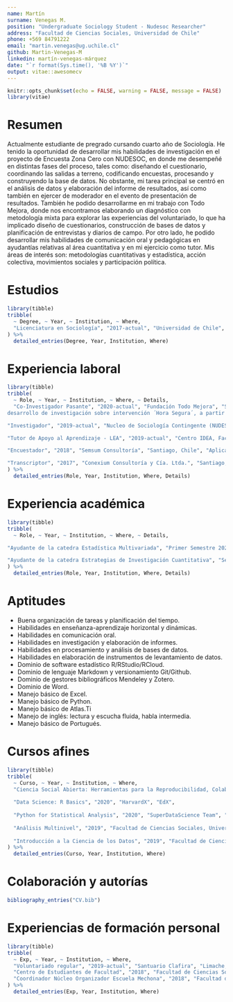 ```yaml
---
name: Martín
surname: Venegas M.
position: "Undergraduate Sociology Student - Nudesoc Researcher"
address: "Facultad de Ciencias Sociales, Universidad de Chile"
phone: +569 84791222
email: "martin.venegas@ug.uchile.cl"
github: Martin-Venegas-M
linkedin: martín-venegas-márquez
date: "`r format(Sys.time(), '%B %Y')`"
output: vitae::awesomecv
---
```


```r
knitr::opts_chunk$set(echo = FALSE, warning = FALSE, message = FALSE)
library(vitae)
```

# Resumen

Actualmente estudiante de pregrado cursando cuarto año de Sociología. He tenido la oportunidad de desarrollar mis habilidades de investigación en el proyecto de Encuesta Zona Cero con NUDESOC, en donde me desempeñé en distintas fases del proceso, tales como: diseñando el cuestionario, coordinando las salidas a terreno, codificando encuestas, procesando y construyendo la base de datos. No obstante, mi tarea principal se centró en el análisis de datos y elaboración del informe de resultados, así como también en ejercer de moderador en el evento de presentación de resultados. También he podido desarrollarme en mi trabajo con Todo Mejora, donde nos encontramos elaborando un diagnóstico con metodología mixta para explorar las experiencias del voluntariado, lo que ha implicado diseño de cuestionarios, construcción de bases de datos y planificación de entrevistas y diarios de campo. Por otro lado, he podido desarrollar mis habilidades de comunicación oral y pedagógicas en ayudantías relativas al área cuantitativa y en mi ejercicio como tutor. Mis áreas de interés son: metodologías cuantitativas y estadística, acción colectiva, movimientos sociales y participación política.  

# Estudios

```r
library(tibble)
tribble(
  ~ Degree, ~ Year, ~ Institution, ~ Where,
  "Licenciatura en Sociología", "2017-actual", "Universidad de Chile", "Santiago, Chile",
) %>% 
  detailed_entries(Degree, Year, Institution, Where)
```

# Experiencia laboral

```r
library(tibble)
tribble(
  ~ Role, ~ Year, ~ Institution, ~ Where, ~ Details,
  "Co-Investigador Pasante", "2020-actual", "Fundación Todo Mejora", "Santiago, Chile", "Encargado de co-liderar el
desarrollo de investigación sobre intervención ´Hora Segura´, a partir de metodología cualitativa y/o mixta. Investigadora principal y coordinadora Fernanda Barriga.",

"Investigador", "2019-actual", "Nucleo de Sociología Contingente (NUDESOC)", "Santiago, Chile", "Desarrollo de investigaciones en temáticas contingentes, especialmente acción colectiva, movimientos sociales y política. Presidenta del núcleo Camila Diaz",

"Tutor de Apoyo al Aprendizaje - LEA", "2019-actual", "Centro IDEA, Facultad de Ciencias Sociales, Universidad de Chile", "Santiago, Chile", "Acompañamiento y orientación en estrategias de estudio, escritura y lectura académica y contenidos de cátedra para estudiantes de Sociología. Encargada del programa Carla Gutierrez",

"Encuestador", "2018", "Semsum Consultoría", "Santiago, Chile", "Aplicación de cuestionario para levantamiento de información respecto a opiniones en torno a Municipalidad de Lampa. Encargado Julián Goren.",

"Transcriptor", "2017", "Conexium Consultoría y Cía. Ltda.", "Santiago, Chile", "Encargado de transcribir entrevistas en profundidad y grupos focales para proyecto de investigación. Encargado de Gestión de Proyectos Luis Silva Gonzalez."
) %>% 
  detailed_entries(Role, Year, Institution, Where, Details)
```

# Experiencia académica

```r
library(tibble)
tribble(
  ~ Role, ~ Year, ~ Institution, ~ Where, ~ Details,

"Ayudante de la catedra Estadística Multivariada", "Primer Semestre 2020", "Facultad de Ciencias Sociales, Universidad de Chile", "Santiago, Chile", "Apoyo y asesorías a estudiantes de tercer año de la carrera de Sociología respecto a técnicas de análisis multivariado y desarrollo de investigación académica cuantitativa. Profesor responsable Juan Carlos Castillo.",

"Ayudante de la catedra Estrategias de Investigación Cuantitativa", "Segundo Semestre 2019", "Facultad de Ciencias Sociales, Universidad de Chile", "Santiago, Chile", "Apoyo y asesoría a estudiantes de segundo año de la carrera de Sociología respecto a métodología cuantitativa, especialmente en lo referido a construcción de herramientas, levantamiento de datos y analisis de datos.Profesor responsable Juan Carlos Castillo.",
) %>% 
  detailed_entries(Role, Year, Institution, Where, Details)
```

# Aptitudes
*	Buena organización de tareas y planificación del tiempo.
*	Habilidades en enseñanza-aprendizaje horizontal y dinámicas.
* Habilidades en comunicación oral.
*	Habilidades en investigación y elaboración de informes.
*	Habilidades en procesamiento y análisis de bases de datos.
*	Habilidades en elaboración de instrumentos de levantamiento de datos.
*	Dominio de software estadístico R/RStudio/RCloud.
* Dominio de lenguaje Markdown y versionamiento Git/Github.
* Dominio de gestores bibliográficos Mendeley y Zotero.
* Dominio de Word.
*	Manejo básico de Excel.
* Manejo básico de Python.
* Manejo básico de Atlas.Ti
* Manejo de inglés: lectura y escucha fluida, habla intermedia.
* Manejo básico de Portugués.  
 
# Cursos afines
 
```r
library(tibble)
tribble(
  ~ Curso, ~ Year, ~ Institution, ~ Where,
  "Ciencia Social Abierta: Herramientas para la Reproducibilidad, Colaboración y Comunicación de la Investigación Social", "2020", "Facultad de Ciencias Sociales, Universidad de Chile", "Santiago, Chile", 
  
  "Data Science: R Basics", "2020", "HarvardX", "EdX",
  
  "Python for Statistical Analysis", "2020", "SuperDataScience Team", "Udemy",
  
  "Análisis Multinivel", "2019", "Facultad de Ciencias Sociales, Universidad de Chile", "Santiago, Chile",
  
  "Introducción a la Ciencia de los Datos", "2019", "Facultad de Ciencias Sociales, Universidad de Chile", "Santiago, Chile",
) %>% 
  detailed_entries(Curso, Year, Institution, Where)
```
 
# Colaboración y autorías
```r
bibliography_entries("CV.bib")
```

# Experiencias de formación personal

```r
library(tibble)
tribble(
  ~ Exp, ~ Year, ~ Institution, ~ Where,
  "Voluntariado regular", "2019-actual", "Santuario Clafira", "Limache, Chile",
  "Centro de Estudiantes de Facultad", "2018", "Facultad de Ciencias Sociales, Universidad de Chile", "Santiago, Chile",
  "Coordinador Núcleo Organizador Escuela Mechona", "2018", "Facultad de Ciencias Sociales, Universidad de Chile", "Santiago, Chile"
) %>% 
  detailed_entries(Exp, Year, Institution, Where)
```

